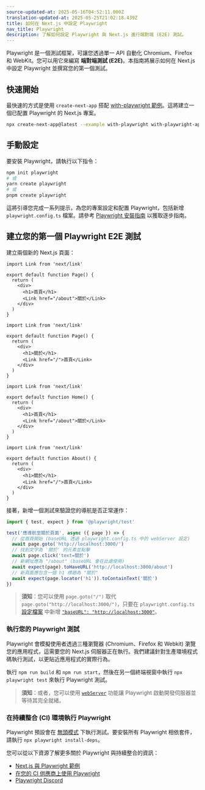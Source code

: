 ```yaml
---
source-updated-at: 2025-05-16T04:52:11.000Z
translation-updated-at: 2025-05-25T21:02:18.439Z
title: 如何在 Next.js 中設定 Playwright
nav_title: Playwright
description: 了解如何設定 Playwright 與 Next.js 進行端對端 (E2E) 測試。
---
```


Playwright 是一個測試框架，可讓您透過單一 API 自動化 Chromium、Firefox 和 WebKit。您可以用它來編寫 **端對端測試 (E2E)**。本指南將展示如何在 Next.js 中設定 Playwright 並撰寫您的第一個測試。

## 快速開始

最快速的方式是使用 `create-next-app` 搭配 [with-playwright 範例](https://github.com/vercel/next.js/tree/canary/examples/with-playwright)。這將建立一個已配置 Playwright 的 Next.js 專案。

```bash filename="終端機"
npx create-next-app@latest --example with-playwright with-playwright-app
```

## 手動設定

要安裝 Playwright，請執行以下指令：

```bash filename="終端機"
npm init playwright
# 或
yarn create playwright
# 或
pnpm create playwright
```

這將引導您完成一系列提示，為您的專案設定和配置 Playwright，包括新增 `playwright.config.ts` 檔案。請參考 [Playwright 安裝指南](https://playwright.dev/docs/intro#installation) 以獲取逐步指南。

## 建立您的第一個 Playwright E2E 測試

建立兩個新的 Next.js 頁面：

<AppOnly>

```tsx filename="app/page.tsx"
import Link from 'next/link'

export default function Page() {
  return (
    <div>
      <h1>首頁</h1>
      <Link href="/about">關於</Link>
    </div>
  )
}
```

```tsx filename="app/about/page.tsx"
import Link from 'next/link'

export default function Page() {
  return (
    <div>
      <h1>關於</h1>
      <Link href="/">首頁</Link>
    </div>
  )
}
```

</AppOnly>

<PagesOnly>

```tsx filename="pages/index.ts"
import Link from 'next/link'

export default function Home() {
  return (
    <div>
      <h1>首頁</h1>
      <Link href="/about">關於</Link>
    </div>
  )
}
```

```tsx filename="pages/about.ts"
import Link from 'next/link'

export default function About() {
  return (
    <div>
      <h1>關於</h1>
      <Link href="/">首頁</Link>
    </div>
  )
}
```

</PagesOnly>

接著，新增一個測試來驗證您的導航是否正常運作：

```ts filename="tests/example.spec.ts"
import { test, expect } from '@playwright/test'

test('應導航至關於頁面', async ({ page }) => {
  // 從首頁開始 (baseURL 透過 playwright.config.ts 中的 webServer 設定)
  await page.goto('http://localhost:3000/')
  // 找到文字為 '關於' 的元素並點擊
  await page.click('text=關於')
  // 新網址應為 "/about" (baseURL 會在此處使用)
  await expect(page).toHaveURL('http://localhost:3000/about')
  // 新頁面應包含一個 h1 標題為 "關於"
  await expect(page.locator('h1')).toContainText('關於')
})
```

> **須知**：您可以使用 `page.goto("/")` 取代 `page.goto("http://localhost:3000/")`，只要在 `playwright.config.ts` [設定檔案](https://playwright.dev/docs/test-configuration) 中新增 [`"baseURL": "http://localhost:3000"`](https://playwright.dev/docs/api/class-testoptions#test-options-base-url)。

### 執行您的 Playwright 測試

Playwright 會模擬使用者透過三種瀏覽器 (Chromium、Firefox 和 Webkit) 瀏覽您的應用程式，這需要您的 Next.js 伺服器正在執行。我們建議針對生產環境程式碼執行測試，以更貼近應用程式的實際行為。

執行 `npm run build` 和 `npm run start`，然後在另一個終端視窗中執行 `npx playwright test` 來執行 Playwright 測試。

> **須知**：或者，您可以使用 [`webServer`](https://playwright.dev/docs/test-webserver/) 功能讓 Playwright 啟動開發伺服器並等待其完全就緒。

### 在持續整合 (CI) 環境執行 Playwright

Playwright 預設會在 [無頭模式](https://playwright.dev/docs/ci#running-headed) 下執行測試。要安裝所有 Playwright 相依套件，請執行 `npx playwright install-deps`。

您可以從以下資源了解更多關於 Playwright 與持續整合的資訊：

- [Next.js 與 Playwright 範例](https://github.com/vercel/next.js/tree/canary/examples/with-playwright)
- [在您的 CI 供應商上使用 Playwright](https://playwright.dev/docs/ci)
- [Playwright Discord](https://discord.com/invite/playwright-807756831384403968)